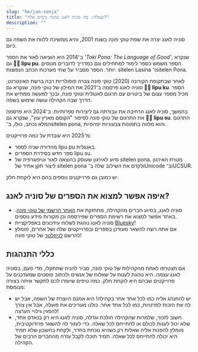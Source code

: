 ```yaml
---
slug: "he/jan-sonja"
title: "שאלה: מה סוניה לאנג עושה בימים אלה?"
description: ""
---
```



סוניה לאנג יצרה את שפת טוקי פונה בשנת 2001, והיא ממשיכה ללוות את השפה גם כיום. 

ב־2014 היא הוציאה לאור את הספר *'Toki Pona: The Language of Good'*, שנקרא גם **󱤪󱥕 lipu pu**. הספר משמש כספר לימוד למתחילים וגם כמדריך לדוברים מנוסים יותר. הספר מסביר על שתי מערכות הכתב הנפוצות: sitelen Lasina ו־sitelen Pona. 

לאחר שבתקופת הקורונה (2020) טוקי פונה צברה פופולריות רבה ברשת האינטרנט, סוניה לאנג פרסמה ב־2021 את המילון של טוקי פונה, שנקרא גם **󱤪󱦈 lipu ku**. הספר מכיל מספר עצום של ביטויים עם תרגום לאנגלית וטוקי פונה, ובכך למעשה ממחיש את הדרך שבה הקהילה עושה שימוש בשפה.

בהמשך, סוניה לאנג הרחיבה את עבודתה גם ליצירות ספרותיות. ב־2024 היא פרסמה את התרגום של טוקי פונה לסיפור "הקוסם מארץ עוץ", שנקרא גם  **󱤪&#xF19A6; lipu su**. התרגום המלא נכתב, כולו, ב־sitelen pona, והוא מלווה בתמונות צבעוניות יפהפיות. 

מ־2025 היא עובדת על כמה פרוייקטים:
* מהדורה שניה לספר lipu pu באנגלית. 
* ספר חדש בסידרת הספרים lipu su.
* סיוע לאירגון שעוסק בהוצאה לאור וטיפוגרפיה של sitelen pona. מטרת האירגון ליצור תקן אחיד של sitelen pona ולקדם את השילוב שלה ב־Unicode וב־UCSUR. 

יש כמובן גם פרוייקטים נוספים בהם היא לוקחת חלק.

## איפה אפשר למצוא את הספרים של סוניה לאנג?

* סוניה לאנג, בסיוע חברים מהקהילה, מתחזקת את [האתר הרשמי של טוקי פונה](https://tokipona.org). באתר אפשר למצוא את רשימת הספרים שפירסמה וכן מקורות מידע נוספים.
* סוניה לאנג נוהגת לשלוח עידכונים באפליקציית [Bluesky](https://bsky.app/profile/tokipona.org)!
* אם אתה רוצה להשאר מעודכן בספרים ובפרוייקטים שלה ושל אחרים, מומלץ להרשם [לניוזלטר](https://sin-kulupu.pona.la/) של טוקי פונה!

## כללי התנהגות

אם תצטרפו לאחת מהקהילות של טוקי פונה, סביר להניח שתתקלו, מדי פעם, בסוניה לאנג עצמה. היא נוהגת לענות על שאלות של אנשים ולכתוב פוסטים שמעדכנים על פרוייקטים שבהם היא לוקחת חלק. כמה טיפים שיעזרו לכם לתקשר איתה בצורה מנומסת:
* יש להתנהג אליה כמו לכל אחד אחר בקהילה! היא אמנם היוצרת של השפה, אבל יש לה את הזכות לפרטיות, כמו לכל אחד אחר. כולנו מעריכים את פועלה, אבל אין צורך להפגין גילויי הערצה! 
* חשוב לזכור, שלמרות שהקהילה הולכת וגדלה, סוניה לאנג היא רק בנאדם אחד, שלא יכול לענות לכולם או להתייחס לכל שאלה. כדי לעזור לה להשאר פרודוקטיבית, מומלץ להפנות אליה שאלות רק כשהיא נוכחת בחדר, ולקחת בחשבון שלא תמיד היא יכולה להתייחס לכל שאלה. תמיד תוכלו לקבל עזרה מהחברים הרבים של הקהילה. 


